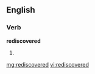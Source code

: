 ==English==
===Verb===
'''rediscovered'''
# {{past of|[[rediscover]]}}

[[mg:rediscovered]]
[[vi:rediscovered]]